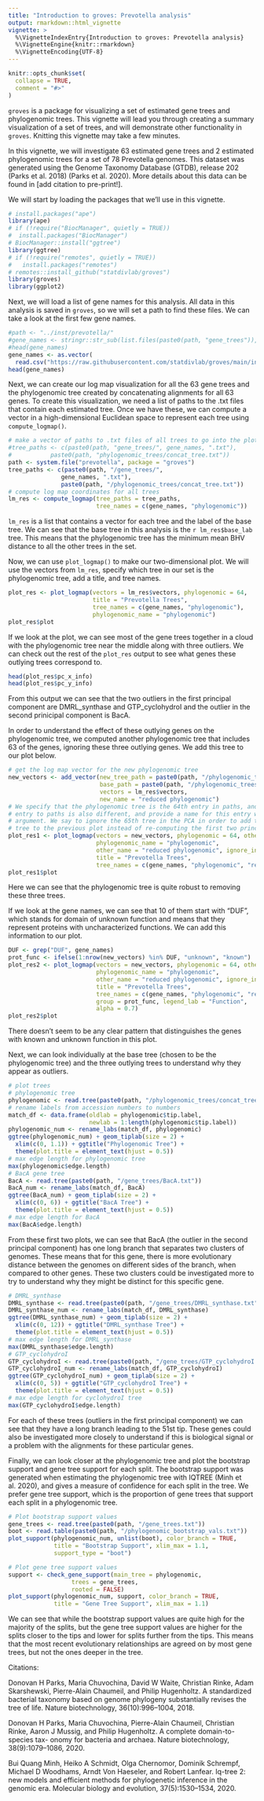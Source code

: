 ```yaml
---
title: "Introduction to groves: Prevotella analysis"
output: rmarkdown::html_vignette
vignette: >
  %\VignetteIndexEntry{Introduction to groves: Prevotella analysis}
  %\VignetteEngine{knitr::rmarkdown}
  %\VignetteEncoding{UTF-8}
---
```


```r
knitr::opts_chunk$set(
  collapse = TRUE,
  comment = "#>"
)
```

`groves` is a package for visualizing a set of estimated gene trees and phylogenomic trees. This vignette will lead you through creating a summary visualization of a set of trees, and will demonstrate other functionality in `groves`. Knitting this vignette may take a few minutes. 

In this vignette, we will investigate $63$ estimated gene trees and $2$ estimated phylogenomic trees for a set of $78$ Prevotella genomes. This dataset was generated using the Genome Taxonomy Database (GTDB), release 202 (Parks et al. 2018) (Parks et al. 2020). More details about this data can be found in [add citation to pre-print!].

We will start by loading the packages that we'll use in this vignette. 

```r
# install.packages("ape")
library(ape)
# if (!require("BiocManager", quietly = TRUE))
#  install.packages("BiocManager")
# BiocManager::install("ggtree")
library(ggtree)
# if (!require("remotes", quietly = TRUE))
#   install.packages("remotes")
# remotes::install_github("statdivlab/groves")
library(groves)
library(ggplot2)
```

Next, we will load a list of gene names for this analysis. All data in this analysis is saved in `groves`, so we will set a path to find these files. We can take a look at the first few gene names. 

```r
#path <- "../inst/prevotella/"
#gene_names <- stringr::str_sub(list.files(paste0(path, "gene_trees")), #1, -5)
#head(gene_names)
gene_names <- as.vector(
  read.csv("https://raw.githubusercontent.com/statdivlab/groves/main/inst/prevotella/tree_names.csv")$x)[1:63]
head(gene_names)
```

Next, we can create our log map visualization for all the $63$ gene trees and the 
phylogenomic tree created by concatenating alignments for all $63$ genes. To create
this visualization, we need a list of paths to the .txt files that contain each 
estimated tree. Once we have these, we can compute a vector in a high-dimensional
Euclidean space to represent each tree using `compute_logmap()`. 

```r
# make a vector of paths to .txt files of all trees to go into the plot 
#tree_paths <- c(paste0(path, "gene_trees/", gene_names, ".txt"),
#           paste0(path, "phylogenomic_trees/concat_tree.txt"))
path <- system.file("prevotella", package = "groves")
tree_paths <- c(paste0(path, "/gene_trees/",
               gene_names, ".txt"), 
               paste0(path, "/phylogenomic_trees/concat_tree.txt"))
# compute log map coordinates for all trees 
lm_res <- compute_logmap(tree_paths = tree_paths,
                         tree_names = c(gene_names, "phylogenomic"))
```

`lm_res` is a list that contains a vector for each tree and the label of the base tree. We can see that the base tree in this analysis is the `r lm_res$base_lab` tree. This means that the phylogenomic tree has the minimum mean BHV distance to all the other trees in the set. 

Now, we can use `plot_logmap()` to make our two-dimensional plot. We will use the vectors from `lm_res`, specify which tree in our set is the phylogenomic tree, add a title, and tree names.

```r
plot_res <- plot_logmap(vectors = lm_res$vectors, phylogenomic = 64,
                        title = "Prevotella Trees", 
                        tree_names = c(gene_names, "phylogenomic"),
                        phylogenomic_name = "phylogenomic")
plot_res$plot
```

If we look at the plot, we can see most of the gene trees together in a cloud with the phylogenomic tree near the middle along with three outliers. We can check out the rest of the `plot_res` output to see what genes these outlying trees correspond to. 

```r
head(plot_res$pc_x_info)
head(plot_res$pc_y_info)
```

From this output we can see that the two outliers in the first principal component are DMRL_synthase and GTP_cyclohydroI and the outlier in the second prinicipal component is BacA.

In order to understand the effect of these outlying genes on the phylogenomic tree, we computed another phylogenomic tree that includes $63$ of the genes, ignoring these three outlying genes. We add this tree to our plot below. 

```r
# get the log map vector for the new phylogenomic tree
new_vectors <- add_vector(new_tree_path = paste0(path, "/phylogenomic_trees/red_concat.txt"),
                          base_path = paste0(path, "/phylogenomic_trees/concat_tree.txt"),
                          vectors = lm_res$vectors,
                          new_name = "reduced phylogenomic")
# We specify that the phylogenomic tree is the 64th entry in paths, and that the 65th 
# entry to paths is also different, and provide a name for this entry with the 'other_name' 
# argument. We say to ignore the 65th tree in the PCA in order to add the new phylogenomic
# tree to the previous plot instead of re-computing the first two principal components. 
plot_res1 <- plot_logmap(vectors = new_vectors, phylogenomic = 64, other_tree = 65, 
                         phylogenomic_name = "phylogenomic",
                         other_name = "reduced phylogenomic", ignore_in_pca = 65,
                         title = "Prevotella Trees", 
                         tree_names = c(gene_names, "phylogenomic", "reduced phylogenomic"))
plot_res1$plot
```

Here we can see that the phylogenomic tree is quite robust to removing these three trees.

If we look at the gene names, we can see that $10$ of them start with "DUF", which stands for domain of unknown function and means that they represent proteins with uncharacterized functions. We can add this information to our plot. 

```r
DUF <- grep("DUF", gene_names)
prot_func <- ifelse(1:nrow(new_vectors) %in% DUF, "unknown", "known")
plot_res2 <- plot_logmap(vectors = new_vectors, phylogenomic = 64, other_tree = 65, 
                         phylogenomic_name = "phylogenomic",
                         other_name = "reduced phylogenomic", ignore_in_pca = 65,
                         title = "Prevotella Trees", 
                         tree_names = c(gene_names, "phylogenomic", "reduced phylogenomic"),
                         group = prot_func, legend_lab = "Function",
                         alpha = 0.7)
plot_res2$plot
```

There doesn't seem to be any clear pattern that distinguishes the genes with known and unknown function in this plot. 

Next, we can look individually at the base tree (chosen to be the phylogenomic tree) and the three outlying trees to understand why they appear as outliers. 

```r
# plot trees 
# phylogenomic tree 
phylogenomic <- read.tree(paste0(path, "/phylogenomic_trees/concat_tree.txt"))
# rename labels from accession numbers to numbers 
match_df <- data.frame(oldlab = phylogenomic$tip.label,
                       newlab = 1:length(phylogenomic$tip.label))
phylogenomic_num <- rename_labs(match_df, phylogenomic)
ggtree(phylogenomic_num) + geom_tiplab(size = 2) + 
  xlim(c(0, 1.1)) + ggtitle("Phylogenomic Tree") + 
  theme(plot.title = element_text(hjust = 0.5))
# max edge length for phylogenomic tree
max(phylogenomic$edge.length)
# BacA gene tree 
BacA <- read.tree(paste0(path, "/gene_trees/BacA.txt"))
BacA_num <- rename_labs(match_df, BacA)
ggtree(BacA_num) + geom_tiplab(size = 2) + 
  xlim(c(0, 6)) + ggtitle("BacA Tree") + 
  theme(plot.title = element_text(hjust = 0.5))
# max edge length for BacA
max(BacA$edge.length)
```

From these first two plots, we can see that BacA (the outlier in the second principal component) has one long branch that separates two clusters of genomes. These means that for this gene, there is more evolutionary distance between the genomes on different sides of the branch, when compared to other genes. These two clusters could be investigated more to try to understand why they might be distinct for this specific gene. 

```r
# DMRL_synthase
DMRL_synthase <- read.tree(paste0(path, "/gene_trees/DMRL_synthase.txt"))
DMRL_synthase_num <- rename_labs(match_df, DMRL_synthase)
ggtree(DMRL_synthase_num) + geom_tiplab(size = 2) + 
  xlim(c(0, 12)) + ggtitle("DMRL_synthase Tree") + 
  theme(plot.title = element_text(hjust = 0.5))
# max edge length for DMRL_synthase
max(DMRL_synthase$edge.length)
# GTP_cyclohydroI 
GTP_cyclohydroI <- read.tree(paste0(path, "/gene_trees/GTP_cyclohydroI.txt"))
GTP_cyclohydroI_num <- rename_labs(match_df, GTP_cyclohydroI)
ggtree(GTP_cyclohydroI_num) + geom_tiplab(size = 2) + 
  xlim(c(0, 5)) + ggtitle("GTP_cyclohydroI Tree") + 
  theme(plot.title = element_text(hjust = 0.5))
# max edge length for cyclohydroI tree
max(GTP_cyclohydroI$edge.length)
```

For each of these trees (outliers in the first principal component) we can see that they have a long branch leading to the 51st tip. These genes could also be investigated more closely to understand if this is biological signal or a problem with the alignments for these particular genes. 

Finally, we can look closer at the phylogenomic tree and plot the bootstrap support and gene tree support for each split. The bootstrap support was generated when estimating the phylogenomic tree with IQTREE (Minh et al. 2020), and gives a measure of confidence for each split in the tree. We prefer gene tree support, which is the proportion of gene trees that support each split in a phylogenomic tree. 

```r
# Plot bootstrap support values 
gene_trees <- read.tree(paste0(path, "/gene_trees.txt"))
boot <- read.table(paste0(path, "/phylogenomic_bootstrap_vals.txt"))
plot_support(phylogenomic_num, unlist(boot), color_branch = TRUE, 
             title = "Bootstrap Support", xlim_max = 1.1,
             support_type = "boot")

# Plot gene tree support values 
support <- check_gene_support(main_tree = phylogenomic,
                  trees = gene_trees,
                  rooted = FALSE)
plot_support(phylogenomic_num, support, color_branch = TRUE,
             title = "Gene Tree Support", xlim_max = 1.1)
```

We can see that while the bootstrap support values are quite high for the majority of the splits, but the gene tree support values are higher for the splits closer to the tips and lower for splits further from the tips. This means that the most recent evolutionary relationships are agreed on by most gene trees, but not the ones deeper in the tree. 

Citations: 

Donovan H Parks, Maria Chuvochina, David W Waite, Christian Rinke, Adam
  Skarshewski, Pierre-Alain Chaumeil, and Philip Hugenholtz. A standardized
  bacterial taxonomy based on genome phylogeny substantially revises the tree
  of life. Nature biotechnology, 36(10):996–1004, 2018.
  
Donovan H Parks, Maria Chuvochina, Pierre-Alain Chaumeil, Christian Rinke,
  Aaron J Mussig, and Philip Hugenholtz. A complete domain-to-species tax-
  onomy for bacteria and archaea. Nature biotechnology, 38(9):1079–1086, 2020.
  
Bui Quang Minh, Heiko A Schmidt, Olga Chernomor, Dominik Schrempf,
  Michael D Woodhams, Arndt Von Haeseler, and Robert Lanfear. Iq-tree 2:
  new models and efficient methods for phylogenetic inference in the genomic
  era. Molecular biology and evolution, 37(5):1530–1534, 2020.
